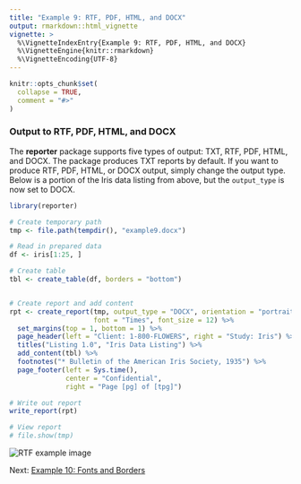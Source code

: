 ```yaml
---
title: "Example 9: RTF, PDF, HTML, and DOCX"
output: rmarkdown::html_vignette
vignette: >
  %\VignetteIndexEntry{Example 9: RTF, PDF, HTML, and DOCX}
  %\VignetteEngine{knitr::rmarkdown}
  %\VignetteEncoding{UTF-8}
---
```


```r
knitr::opts_chunk$set(
  collapse = TRUE,
  comment = "#>"
)
```

### Output to RTF, PDF, HTML, and DOCX

The **reporter** package supports five types of output: TXT, RTF, PDF, HTML, 
and DOCX. 
The package produces TXT reports by default.  If you want to produce RTF, PDF, 
HTML, or DOCX output, simply change the output type.  Below is a portion
of the Iris data listing from above, but the `output_type`
is now set to DOCX.

```r
library(reporter)

# Create temporary path
tmp <- file.path(tempdir(), "example9.docx")

# Read in prepared data
df <- iris[1:25, ]

# Create table
tbl <- create_table(df, borders = "bottom") 


# Create report and add content
rpt <- create_report(tmp, output_type = "DOCX", orientation = "portrait", 
                     font = "Times", font_size = 12) %>% 
  set_margins(top = 1, bottom = 1) %>%
  page_header(left = "Client: 1-800-FLOWERS", right = "Study: Iris") %>% 
  titles("Listing 1.0", "Iris Data Listing") %>% 
  add_content(tbl) %>% 
  footnotes("* Bulletin of the American Iris Society, 1935") %>%
  page_footer(left = Sys.time(), 
              center = "Confidential", 
              right = "Page [pg] of [tpg]")

# Write out report
write_report(rpt)

# View report
# file.show(tmp)

```
<img src="../man/images/rtf.png" alt="RTF example image"/>


Next: [Example 10: Fonts and Borders](reporter-fonts.html)
